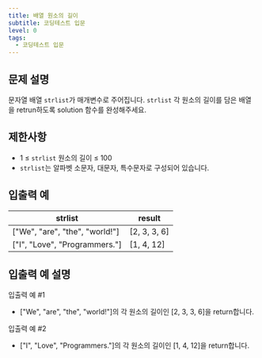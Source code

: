 ```yaml
---
title: 배열 원소의 길이
subtitle: 코딩테스트 입문
level: 0
tags:
  - 코딩테스트 입문
---
```


## 문제 설명

문자열 배열 `strlist`가 매개변수로 주어집니다. `strlist` 각 원소의 길이를 담은 배열을 retrun하도록 solution 함수를 완성해주세요.

## 제한사항

- 1 ≤ `strlist` 원소의 길이 ≤ 100
- `strlist`는 알파벳 소문자, 대문자, 특수문자로 구성되어 있습니다.

## 입출력 예

| strlist                          | result         |
| -------------------------------- | -------------- |
| \["We", "are", "the", "world!"\] | \[2, 3, 3, 6\] |
| \["I", "Love", "Programmers."\]  | \[1, 4, 12\]   |

## 입출력 예 설명

입출력 예 #1

- \["We", "are", "the", "world!"\]의 각 원소의 길이인 \[2, 3, 3, 6\]을 return합니다.

입출력 예 #2

- \["I", "Love", "Programmers."\]의 각 원소의 길이인 \[1, 4, 12\]을 return합니다.
